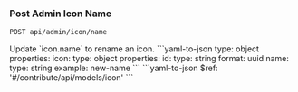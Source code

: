 ### Post Admin Icon Name

```
POST api/admin/icon/name
```

<Tabs>
  <Tab title='Description'>
    Update `icon.name` to rename an icon.
  </Tab>
  <Tab title='Request'>
    ```yaml-to-json
    type: object
    properties:
      icon:
        type: object
        properties:
          id:
            type: string
            format: uuid
          name:
            type: string
            example: new-name
    ```
  </Tab>
  <Tab title='Response'>
    ```yaml-to-json
    $ref: '#/contribute/api/models/icon'
    ```
  </Tab>
</Tabs>